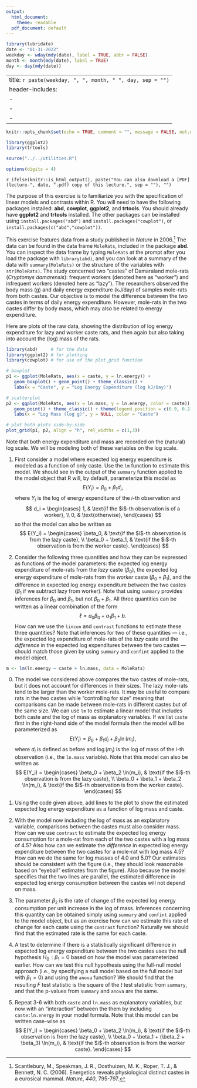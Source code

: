 ```yaml
---
output:
  html_document:
    theme: readable
  pdf_document: default
---
```


```r
library(lubridate)
date <- "01-31-2022"
weekday <- wday(mdy(date), label = TRUE, abbr = FALSE)
month <- month(mdy(date), label = TRUE)
day <- day(mdy(date))
```

---
title: `r paste(weekday, ", ", month, " ", day, sep = "")`
header-includes:
  - \usepackage{float}
  - \usepackage{booktabs}
  - \usepackage{array}
---

```r
knitr::opts_chunk$set(echo = TRUE, comment = "", message = FALSE, out.width = "100%", fig.align = "center", fig.width = 9, cache = FALSE, dev = ifelse(knitr::is_html_output(), "png", "pdf"), warning = FALSE)
```

```r
library(ggplot2)
library(trtools)
```

```r
source("../../utilities.R")
```

```r
options(digits = 4)
```

`r ifelse(knitr::is_html_output(), paste("You can also download a [PDF](lecture-", date, ".pdf) copy of this lecture.", sep = ""), "")`

The purpose of this exercise is to familiarize you with the specification of linear models and contrasts within R. You will need to have the following packages installed: **abd**, **cowplot**, **ggplot2**, and **trtools**. You should already have **ggplot2** and **trtools** installed. The other packages can be installed using `install.packages("abd")` and `install.packages("cowplot")`, or `install.packages(c("abd","cowplot"))`.

This exercise features data from a study published in *Nature* in 2006.[^scantlebury] The data can be found in the data frame `MoleRats`, included in the package **abd**. You can inspect the data frame by typing `MoleRats` at the prompt after you load the package with `library(abd)`, and you can look at a summary of the data with `summary(MoleRats)` or the structure of the variables with `str(MoleRats)`. The study concerned two "castes" of Damaraland mole-rats (*Cryptomys damarensis*): frequent workers (denoted here as "worker") and infrequent workers (denoted here as "lazy"). The researchers observed the body mass (g) and daily energy expenditure (kJ/day) of samples mole-rats from both castes. Our objective is to model the difference between the two castes in terms of daily energy expenditure. However, mole-rats in the two castes differ by body mass, which may also be related to energy expenditure. 

[^scantlebury]: Scantlebury, M., Speakman, J. R., Oosthuizen, M. K., Roper, T. J., & Bennett, N. C. (2006). Energetics reveals physiological distinct castes in a eurosical mammal. *Nature*, *440*, 795-797.

Here are plots of the raw data, showing the distribution of log energy expenditure for lazy and worker caste rats, and then again but also taking into account the (log) mass of the rats. 
```r
library(abd)     # for the data
library(ggplot2) # for plotting
library(cowplot) # for use of the plot_grid function

# boxplot
p1 <- ggplot(MoleRats, aes(x = caste, y = ln.energy)) + 
   geom_boxplot() + geom_point() + theme_classic() + 
   labs(x = "Caste", y = "Log Energy Expenditure (log kJ/Day)")

# scatterplot
p2 <- ggplot(MoleRats, aes(x = ln.mass, y = ln.energy, color = caste)) +
   geom_point() + theme_classic() + theme(legend.position = c(0.9, 0.2)) +
   labs(x = "Log Mass (log g)", y = NULL, color = "Caste")

# plot both plots side-by-side
plot_grid(p1, p2, align = "h", rel_widths = c(1,3))
```
Note that both energy expenditure and mass are recorded on the (natural) log scale. We will be modeling both of these variables on the log scale.

1. First consider a model where expected log energy expenditure is modeled as a function of only caste. Use the `lm` function to estimate this model. We should see in the output of the `summary` function applied to the model object that R will, by default, parameterize this model as 
$$
  E(Y_i) = \beta_0 + \beta_1 d_i,
$$
where $Y_i$ is the log of energy expenditure of the $i$-th observation and 
$$
  d_i = 
  \begin{cases}
    1, & \text{if the $i$-th observation is of a worker}, \\
    0, & \text{otherwise},
  \end{cases}
$$
so that the model can also be written as
$$
  E(Y_i) = 
  \begin{cases}
    \beta_0, & \text{if the $i$-th observation is from the lazy caste}, \\
    \beta_0 + \beta_1, & \text{if the $i$-th observation is from the worker caste}.
  \end{cases}
$$
    <!-- **Solution**: We can estimate the model as follows and confirm the parameterization using the output from `summary`. -->
    <!-- ```{r} -->
    <!-- m <- lm(ln.energy ~ caste, data = MoleRats) -->
    <!-- summary(m)$coefficients -->
    <!-- ``` -->
    <!-- The `casteworker` shows that an indicator variable was created that assumes a value of one for any observation where the caste is worker, and zero otherwise. -->

0. Consider the following three quantities and how they can be expressed as functions of the model parameters: the expected log energy expenditure of mole-rats from the *lazy* caste ($\beta_0$), the expected log energy expenditure of mole-rats from the *worker* caste ($\beta_0 + \beta_1$), and the difference in expected log energy expenditure between the two castes ($\beta_1$ if we subtract lazy from worker). Note that using `summary` provides inferences for $\beta_0$ and $\beta_1$, but not $\beta_0 + \beta_1$. All three quantities can be written as a linear combination of the form
$$
  \ell = a_0\beta_0 + a_1\beta_1 + b.
$$
How can we use the `lincon` and `contrast` functions to estimate these three quantities? Note that inferences for two of these quantities --- i.e., the expected log expenditure of mole-rats of the *lazy* caste and the *difference* in the expected log expenditures between the two castes --- should match those given by using `summary` and `confint` applied to the model object.

    <!-- **Solution**: First we need to load the **trtools** package to use `lincon` and `contrast`.  -->
    <!-- ```{r} -->
    <!-- library(trtools) -->
    <!-- ``` -->
    <!-- We can use `lincon` to produce inferences for $\beta_0$, $\beta_0 + \beta_1$, and $\beta_1$ as follows. -->
    <!-- ```{r} -->
    <!-- lincon(m, a = c(1,0)) # b0 -->
    <!-- lincon(m, a = c(1,1)) # b0 + b1 -->
    <!-- lincon(m, a = c(0,1)) # b1 -->
    <!-- ``` -->
    <!-- Note, however, that single parameter inferences (i.e., $\beta_0$ and $\beta_1$) are also produced by `summary`. We can produce inferences about the expected response for the two castes using `contrast` as follows. -->
    <!-- ```{r} -->
    <!-- contrast(m,  -->
    <!--   a = list(caste = c("lazy","worker")), -->
    <!--   cnames = c("lazy","worker")) -->
    <!-- ``` -->
    <!-- And the following will produce inferences concerning the *difference* in the expected response between the worker and lazy castes. -->
    <!-- ```{r} -->
    <!-- contrast(m, -->
    <!--   a = list(caste = "worker"), -->
    <!--   b = list(caste = "lazy")) -->
    <!-- ``` -->
    <!-- Note that `lincon` andd `contrast` produce the same results. Also note that the estimated expected response for the worker caste is slightly less than that for the lazy caste, although the difference is not statistically significant at conventional significance levels.  -->

```r
m <- lm(ln.energy ~ caste + ln.mass, data = MoleRats)
```

0. The model we considered above compares the two castes of mole-rats, but it does not account for differences in their sizes. The lazy mole-rats tend to be larger than the worker mole-rats. It may be useful to compare rats in the two castes while "controlling for size" meaning that comparisons can be made between mole-rats in different castes but of the same size. We can use `lm` to estimate a linear model that includes both caste and the log of mass as explanatory variables. If we list `caste` first in the right-hand side of the model formula then the model will be parameterized as
$$
  E(Y_i) = \beta_0 + \beta_1 d_i + \beta_2 \ln(m_i),
$$
where $d_i$ is defined as before and $\log(m_i)$ is the log of mass of the $i$-th observation (i.e., the `ln.mass` variable). Note that this model can also be written as
$$
  E(Y_i) = 
  \begin{cases}
    \beta_0 + \beta_2 \ln(m_i), 
      & \text{if the $i$-th observation is from the lazy caste}, \\ 
    \beta_0 + \beta_1 + \beta_2 \ln(m_i), 
      & \text{if the $i$-th observation is from the worker caste}.
  \end{cases}
$$
    <!-- **Solution**: The model can be estimated as follows. -->
    <!-- ```{r} -->
    <!-- m <- lm(ln.energy ~ caste + ln.mass, data = MoleRats) -->
    <!-- summary(m)$coefficients -->
    <!-- ``` -->
    <!-- The parameterization can be confirmed from the output from `summary`.  -->
    
0. Using the code given above, add lines to the plot to show the estimated expected log energy expenditure as a function of log mass and caste.

    <!-- **Solution**: First we create a data set to hold estimated expected responses at a variety of values of the explanatory variables. -->
    <!-- ```{r} -->
    <!-- d <- expand.grid(caste = c("lazy","worker"), ln.mass = seq(3.5, 5.5, length = 100)) -->
    <!-- d$yhat <- predict(m, newdata = d) -->
    <!-- ``` -->
    <!-- Then we "add to" the plot we created above. -->
    <!-- ```{r, fig.height = 4} -->
    <!-- p2 <- p2 + geom_line(aes(y = yhat), data = d) -->
    <!-- plot(p2) -->
    <!-- ``` -->

0. With the model now including the log of mass as an explanatory variable, comparisons between the castes must also consider mass. How can we use `contrast` to estimate the expected log energy consumption for a mole-rat from each of the two castes with a log mass of 4.5? Also how can we estimate the *difference* in expected log energy expenditure between the two castes for a mole-rat with log mass 4.5? How can we do the same for log masses of 4.0 and 5.0? Our estimates should be consistent with the figure (i.e., they should look reasonable based on "eyeball" estimates from the figure). Also because the model specifies that the two lines are parallel, the estimated difference in expected log energy consumption between the castes will not depend on mass.

    <!-- **Solution**: Here are the estimates of the expected response for a lazy mole-rat at three different masses, and also a worker mole-rat at the same masses.worker -->
    <!-- ```{r} -->
    <!-- contrast(m, a = list(caste = "lazy", ln.mass = c(4,4.5,5)), cnames = c(4,4.5,5)) -->
    <!-- contrast(m, a = list(caste = "worker", ln.mass = c(4,4.5,5)), cnames = c(4,4.5,5)) -->
    <!-- ``` -->
    <!-- And here we make inferences about the difference in the expected response at different values of log mass as follows. -->
    <!-- ```{r} -->
    <!-- contrast(m,  -->
    <!--   a = list(caste = "worker", ln.mass = c(4,4.5,5)), -->
    <!--   b = list(caste = "lazy", ln.mass = c(4,4.5,5)), -->
    <!--   cnames = c(4,4.5,5)) -->
    <!-- ``` -->

0. The parameter $\beta_2$ is the rate of change of the expected log energy consumption per unit increase in the log of mass. Inferences concerning this quantity can be obtained simply using `summary` and `confint` applied to the model object, but as an exercise how can we estimate this rate of change for each caste using the `contrast` function? Naturally we should find that the estimated rate is the same for each caste.

    <!-- **Solution**: Here is how to use `contrast` to estimate the rate of change in the expected response per unit increase in log mass for each caste. -->
    <!-- ```{r} -->
    <!-- contrast(m,  -->
    <!--   a = list(caste = c("lazy","worker"), ln.mass = 3), -->
    <!--   b = list(caste = c("lazy","worker"), ln.mass = 2), -->
    <!--   cnames = c("lazy","worker")) -->
    <!-- ``` -->

0. A test to determine if there is a statistically significant difference in expected log energy expenditure between the two castes uses the null hypothesis $H_0\!: \beta_1 = 0$ based on how the model was parameterized earlier. How can we test this null hypothesis using the full-null model approach (i.e., by specifying a null model based on the full model but with $\beta_1 = 0$) and using the `anova` function? We should find that the resulting $F$ test statistic is the square of the $t$ test statistic from `summary`, and that the p-values from `summary` and `anova` are the same.

    <!-- **Solution**: Here is how to conduct the test using `anova`. -->
    <!-- ```{r} -->
    <!-- m.null <- lm(ln.energy ~ ln.mass, data = MoleRats) -->
    <!-- anova(m.null,m) -->
    <!-- ``` -->

0. Repeat 3-6 with both `caste` and `ln.mass` as explanatory variables, but now with an "interaction" between the them by including `caste:ln.energy` in your model formula. Note that this model can be written case-wise as
$$
  E(Y_i) = 
  \begin{cases}
    \beta_0 + \beta_2 \ln(m_i), 
      & \text{if the $i$-th observation is from the lazy caste}, \\ 
    \beta_0 + \beta_1 + (\beta_2 + \beta_3) \ln(m_i), 
      & \text{if the $i$-th observation is from the worker caste}.
  \end{cases}
$$
<!-- **Solution**: The model would be specified as `ln.energy ~ caste + ln.mass + caste:ln.mass`. Here are the parameter estimates and a plot of the estimated model. -->
<!--     ```{r} -->
<!--     m <- lm(ln.energy ~ caste + ln.mass + caste:ln.mass, data = MoleRats) -->
<!--     summary(m)$coefficients -->
<!--     d <- expand.grid(caste = c("lazy","worker"), ln.mass = seq(3.5, 5.5, length = 100)) -->
<!--     d$yhat <- predict(m, newdata = d) -->

<!--     p <- ggplot(MoleRats, aes(x = ln.mass, y = ln.energy, color = caste)) -->
<!--     p <- p + geom_point() + theme_classic() + theme(legend.position = c(0.9, 0.2)) -->
<!--     p <- p + geom_line(aes(y = yhat), data = d) -->
<!--     p <- p + labs(x = "Log Mass (log g)",  -->
<!--       y = "Log Energy Expenditure (log kJ/Day)", color = "Caste") -->
<!--     plot(p) -->
<!--     ``` -->
<!-- Notice how the "interaction" between log mass and caste now changes the results form `contrast` since the lines are no longer restricted to be parallel.  -->
<!--     ```{r} -->
<!--     contrast(m, a = list(caste = "lazy", ln.mass = c(4,4.5,5)), cnames = c(4,4.5,5)) -->
<!--     contrast(m, a = list(caste = "worker", ln.mass = c(4,4.5,5)), cnames = c(4,4.5,5)) -->
<!--     contrast(m,  -->
<!--       a = list(caste = "worker", ln.mass = c(4,4.5,5)), -->
<!--       b = list(caste = "lazy", ln.mass = c(4,4.5,5)), -->
<!--       cnames = c(4,4.5,5)) -->
<!--     contrast(m,  -->
<!--       a = list(caste = c("lazy","worker"), ln.mass = 3), -->
<!--       b = list(caste = c("lazy","worker"), ln.mass = 2), -->
<!--       cnames = c("lazy","worker")) -->
<!--     ``` -->




